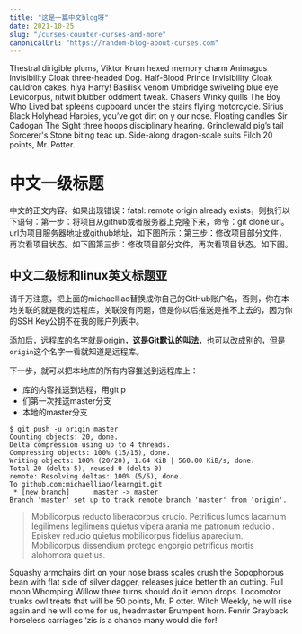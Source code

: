```yaml
---
title: "这是一篇中文blog呀"
date: 2021-10-25
slug: "/curses-counter-curses-and-more"
canonicalUrl: "https://random-blog-about-curses.com"
---
```


Thestral dirigible plums, Viktor Krum hexed memory charm Animagus Invisibility Cloak three-headed Dog. Half-Blood Prince Invisibility
 Cloak cauldron cakes, hiya Harry! Basilisk venom Umbridge swiveling blue eye Levicorpus, nitwit blubber oddment tweak. Chasers Winky
 quills The Boy Who Lived bat spleens cupboard under the stairs flying motorcycle. Sirius Black Holyhead Harpies, you’ve got dirt on y
our nose. Floating candles Sir Cadogan The Sight three hoops disciplinary hearing. Grindlewald pig’s tail Sorcerer's Stone biting teac
up. Side-along dragon-scale suits Filch 20 points, Mr. Potter.

# 中文一级标题
中文的正文内容。如果出现错误：fatal: remote origin already exists，则执行以下语句：第一步：将项目从github或者服务器上克隆下来，命令：git clone url。url为项目服务器地址或github地址，如下图所示：第三步：修改项目部分文件，再次看项目状态。如下图第三步：修改项目部分文件，再次看项目状态。如下图。

## 中文二级标和linux英文标题亚
请千万注意，把上面的michaelliao替换成你自己的GitHub账户名，否则，你在本地关联的就是我的远程库，关联没有问题，但是你以后推送是推不上去的，因为你的SSH Key公钥不在我的账户列表中。

添加后，远程库的名字就是origin，**这是Git默认的叫法**，也可以改成别的，但是`origin`这个名字一看就知道是远程库。

下一步，就可以把本地库的所有内容推送到远程库上：

- 库的内容推送到远程，用git p
- 们第一次推送master分支
- 本地的master分支

```shell
$ git push -u origin master
Counting objects: 20, done.
Delta compression using up to 4 threads.
Compressing objects: 100% (15/15), done.
Writing objects: 100% (20/20), 1.64 KiB | 560.00 KiB/s, done.
Total 20 (delta 5), reused 0 (delta 0)
remote: Resolving deltas: 100% (5/5), done.
To github.com:michaelliao/learngit.git
 * [new branch]      master -> master
Branch 'master' set up to track remote branch 'master' from 'origin'.
```

> Mobilicorpus reducto liberacorpus crucio. Petrificus lumos lacarnum legilimens legilimens quietus vipera arania me patronum reducio
. Episkey reducio quietus mobilicorpus fidelius aparecium. Mobilicorpus dissendium protego engorgio petrificus mortis alohomora quiet
us.

Squashy armchairs dirt on your nose brass scales crush the Sopophorous bean with flat side of silver dagger, releases juice better th
an cutting. Full moon Whomping Willow three turns should do it lemon drops. Locomotor trunks owl treats that will be 50 points, Mr. P
otter. Witch Weekly, he will rise again and he will come for us, headmaster Erumpent horn. Fenrir Grayback horseless carriages ‘zis is
 a chance many would die for!